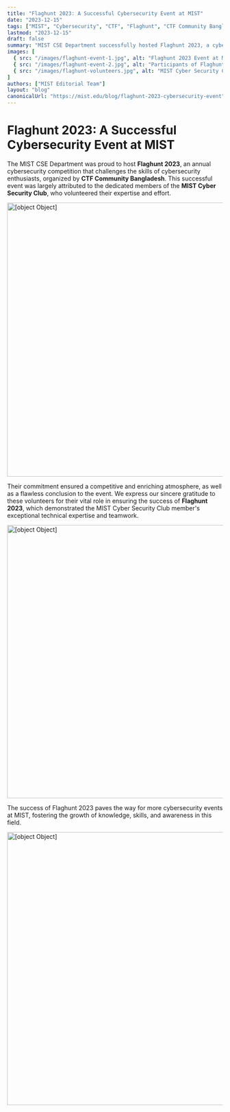 ```yaml
---
title: "Flaghunt 2023: A Successful Cybersecurity Event at MIST"
date: "2023-12-15"
tags: ["MIST", "Cybersecurity", "CTF", "Flaghunt", "CTF Community Bangladesh"]
lastmod: "2023-12-15"
draft: false
summary: "MIST CSE Department successfully hosted Flaghunt 2023, a cybersecurity competition organized by CTF Community Bangladesh, thanks to the efforts of the MIST Cyber Security Club."
images: [
  { src: "/images/flaghunt-event-1.jpg", alt: "Flaghunt 2023 Event at MIST" },
  { src: "/images/flaghunt-event-2.jpg", alt: "Participants of Flaghunt 2023" },
  { src: "/images/flaghunt-volunteers.jpg", alt: "MIST Cyber Security Club Volunteers" }
]
authors: ["MIST Editorial Team"]
layout: "blog"
canonicalUrl: "https://mist.edu/blog/flaghunt-2023-cybersecurity-event"
---
```



# Flaghunt 2023: A Successful Cybersecurity Event at MIST

The MIST CSE Department was proud to host **Flaghunt 2023**, an annual cybersecurity competition that challenges the skills of cybersecurity enthusiasts, organized by **CTF Community Bangladesh**. This successful event was largely attributed to the dedicated members of the **MIST Cyber Security Club**, who volunteered their expertise and effort.

<img height="639" width="959" alt="[object Object]" src="https://scontent.fdac7-1.fna.fbcdn.net/v/t39.30808-6/400604301_301769706021470_7323825613412872162_n.jpg?_nc_cat=101&ccb=1-7&_nc_sid=127cfc&_nc_eui2=AeHByBbD6CjjEafjSb9i-WOAw27gRBekRmjDbuBEF6RGaNoMSBy_x0H-Pw2gc0ugwUJ_7EUUjuLkR7j6sJ0mlRcJ&_nc_ohc=X0ut696M6MAQ7kNvgGVqLyA&_nc_ht=scontent.fdac7-1.fna&_nc_gid=A0taVWGtWiI4ccVepY9-loq&oh=00_AYCOW0oDaUp1nkCF7zALdy2pa1BFr2cGo5YzdW5L_epN5w&oe=66E10EA7" />

Their commitment ensured a competitive and enriching atmosphere, as well as a flawless conclusion to the event. We express our sincere gratitude to these volunteers for their vital role in ensuring the success of **Flaghunt 2023**, which demonstrated the MIST Cyber Security Club member's exceptional technical expertise and teamwork.

<img height="637" width="956" alt="[object Object]" src="https://scontent.fdac7-1.fna.fbcdn.net/v/t39.30808-6/402114514_301769892688118_5198353251629288713_n.jpg?_nc_cat=111&ccb=1-7&_nc_sid=127cfc&_nc_eui2=AeHYjCsf0KOdrYqHPleDdYnrUZ7EwazuAOdRnsTBrO4A51rjr3m275_bplzweOyJqNHWMqy_nEcEZh37vfjJIVni&_nc_ohc=iui44HdzZMAQ7kNvgGSLUfA&_nc_ht=scontent.fdac7-1.fna&_nc_gid=A0ngiIs8FOPsOkLXwoGM5pe&oh=00_AYCQv9PjxhxXavHZEMvL_y-Fgf7FQ4zm-MbrnQVzaePtsw&oe=66E11261" />

The success of Flaghunt 2023 paves the way for more cybersecurity events at MIST, fostering the growth of knowledge, skills, and awareness in this field.

<img height="637" width="957" alt="[object Object]" src="https://scontent.fdac7-1.fna.fbcdn.net/v/t39.30808-6/400481986_301769769354797_2112415929603857020_n.jpg?_nc_cat=100&ccb=1-7&_nc_sid=127cfc&_nc_eui2=AeFO34BS1XjxK-TBgLx5ork5a1cJKQeri4JrVwkpB6uLgkZJDsEkkEx3iRFBpSgPOLhDxyA2JuQ9Pyck00MFlGJZ&_nc_ohc=l0j7No37yAkQ7kNvgEGE3-1&_nc_ht=scontent.fdac7-1.fna&_nc_gid=A9YxdqKVcFwgosUMlTTQvRD&oh=00_AYCHP-h5AmkaLd8OceK5ubvIErcHUqvBPoRocuRm5TvaVg&oe=66E0F50B" />